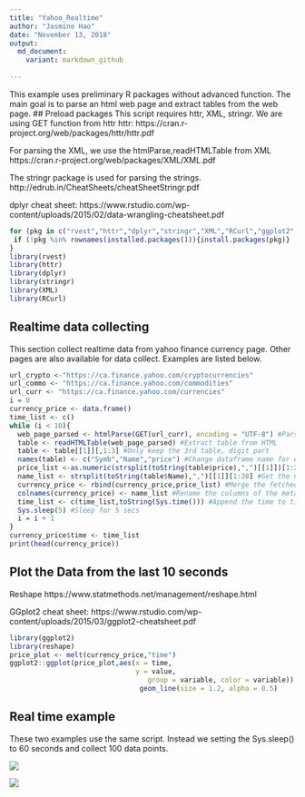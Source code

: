 ---
title: "Yahoo_Realtime"
author: "Jasmine Hao"
date: "November 13, 2018"
output:
  md_document:
    variant: markdown_github
    
---
This example uses preliminary R packages without advanced function. The main goal is to parse an html web page and extract tables from the web page.
## Preload packages
This script requires httr, XML, stringr.
We are using GET function from httr
httr: https://cran.r-project.org/web/packages/httr/httr.pdf

For parsing the XML, we use the htmlParse,readHTMLTable from XML
https://cran.r-project.org/web/packages/XML/XML.pdf

The stringr package is used for parsing the strings.
http://edrub.in/CheatSheets/cheatSheetStringr.pdf

dplyr cheat sheet:
https://www.rstudio.com/wp-content/uploads/2015/02/data-wrangling-cheatsheet.pdf

```{r setup, warning=FALSE}
for (pkg in c("rvest","httr","dplyr","stringr","XML","RCurl","ggplot2","reshape")){
 if (!pkg %in% rownames(installed.packages())){install.packages(pkg)}
}
library(rvest)
library(httr)
library(dplyr)
library(stringr)
library(XML)
library(RCurl)
```

## Realtime data collecting
This section collect realtime data from yahoo finance currency page. Other pages are also available for data collect. Examples are listed below.
```{r data}
url_crypto <-"https://ca.finance.yahoo.com/cryptocurrencies"
url_commo <- "https://ca.finance.yahoo.com/commodities"
url_curr <- "https://ca.finance.yahoo.com/currencies"
i = 0 
currency_price <- data.frame()
time_list <- c()
while (i < 10){
  web_page_parsed <- htmlParse(GET(url_curr), encoding = "UTF-8") #Parse the HTML
  table <- readHTMLTable(web_page_parsed) #Extract table from HTML
  table <- table[[1]][,1:3] #Only keep the 3rd table, digit part
  names(table) <- c("Symb","Name","price") #Change dataframe name for easy merge
  price_list <-as.numeric(strsplit(toString(table$price),",")[[1]])[1:28] #Process the data type, for all 28 FX price
  name_list <- strsplit(toString(table$Name),",")[[1]][1:28] #Get the name of the FX
  currency_price <- rbind(currency_price,price_list) #Merge the fetched data into the metadata
  colnames(currency_price) <- name_list #Rename the columns of the metadata
  time_list <- c(time_list,toString(Sys.time())) #Append the time to time_list
  Sys.sleep(5) #Sleep for 5 secs
  i = i + 1
}
currency_price$time <- time_list
print(head(currency_price))
```

## Plot the  Data from the last 10 seconds
Reshape
https://www.statmethods.net/management/reshape.html

GGplot2 cheat sheet:
https://www.rstudio.com/wp-content/uploads/2015/03/ggplot2-cheatsheet.pdf

```{r, warning=FALSE}
library(ggplot2)
library(reshape)
price_plot <- melt(currency_price,"time")
ggplot2::ggplot(price_plot,aes(x = time, 
                               y = value, 
                                  group = variable, color = variable)) + 
                                geom_line(size = 1.2, alpha = 0.5)   
```

## Real time example
These two examples use the same script. Instead we setting the Sys.sleep() to 60 seconds and collect 100 data points. 


![](yahoo-realtime_files_aux/figure-markdown_github/GBP_USD.png) 

![](yahoo-realtime_files_aux/figure-markdown_github/GBP_JPY.png) 
